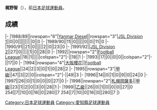 {{Infobox football biography
|name=梶野智
|image=
|fullname=梶野智
|birth_date={{Birth date and age|1965|11|9}}
|cityofbirth=[[愛知縣|愛知縣]]
|countryofbirth=[[日本|日本]]
|position=[[後衛_(足球)|後衛]]
|currentclub=
|years=1988-1997<br/>1998-1999
|clubs=[[大阪櫻花|Yanmar Diesel/大阪櫻花]]<br/>[[札幌岡薩多|札幌岡薩多]]
|caps(goals)=
|nationalyears=
|nationalteam=
|nationalcaps(goals)=
}}
'''梶野智'''（{{Bd|1965年|11月9日||}}），前[[日本|日本]][[足球|足球]][[運動員|運動員]]。

==成績==
{{Football player club statistics 1|YYN}}
{{Football player club statistics 2|JPN|YYN}}
|-
|1988/89||rowspan="6"|[[大阪櫻花|Yanmar Diesel]]||rowspan="3"|[[Japan_Soccer_League|JSL Division 1]]||0||0||||||||||0||0
|-
|1989/90||11||0||||||0||0||11||0
|-
|1990/91||21||0||||||2||0||23||0
|-
|1991/92||[[Japan_Soccer_League|JSL Division 2]]||27||0||||||1||0||28||0
|-
|1992||rowspan="2"|[[Japan_Football_League|Football League]]||18||1||||||colspan="2"|-||18||1
|-
|1993||17||0||0||0||colspan="2"|-||17||0
|-
|1994||rowspan="4"|[[大阪櫻花|大阪櫻花]]||[[Japan_Football_League|Football League]]||24||2||3||0||1||0||28||2
|-
|1995||rowspan="3"|[[日本職業足球甲級聯賽|甲級]]||47||3||2||0||colspan="2"|-||49||3
|-
|1996||14||0||1||0||9||0||24||0
|-
|1997||26||0||1||0||0||0||27||0
|-
|1998||rowspan="2"|[[札幌岡薩多|札幌岡薩多]]||[[日本職業足球甲級聯賽|甲級]]||23||1||2||0||3||0||28||1
|-
|1999||[[日本職業足球乙級聯賽|乙級]]||26||0||1||0||0||0||27||0
{{Football player club statistics 3|1|JPN}}254||7||10||0||16||0||280||7
{{Football player club statistics 5}}254||7||10||0||16||0||280||7
|}

{{Japan-sport-bio-stub}}
{{Soccer-player-stub}}
[[Category:日本足球運動員|Category:日本足球運動員]]
[[Category:愛知縣足球運動員|Category:愛知縣足球運動員]]